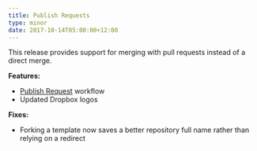 ```yaml
---
title: Publish Requests
type: minor
date: 2017-10-14T05:00:00+12:00
---
```



This release provides support for merging with pull requests instead of a direct merge.

**Features:**

* [Publish Request](/documentation/sync/publishing/) workflow
* Updated Dropbox logos

**Fixes:**

* Forking a template now saves a better repository full name rather than relying on a redirect